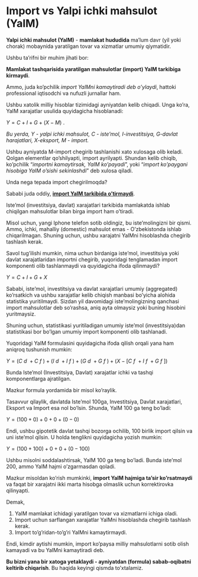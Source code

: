 # Import vs Yalpi ichki mahsulot (YaIM)

**Yalpi ichki mahsulot (YaIM)** - **mamlakat hududida** ma'lum davr (yil yoki chorak) mobaynida yaratilgan tovar va xizmatlar umumiy qiymatidir.

Ushbu ta'rifni bir muhim jihati bor:

| **Mamlakat tashqarisida yaratilgan mahsulotlar (import) YaIM tarkibiga kirmaydi**.

Ammo, juda ko'pchilik *import YaIMni kamaytiradi deb o'ylaydi*, hattoki professional iqtisodchi va nufuzli jurnallar ham.

Ushbu xatolik milliy hisoblar tizimidagi ayniyatdan kelib chiqadi. Unga ko'ra, YaIM xarajatlar usulida quyidagicha hisoblanadi:

$Y = C + I + G+(X-M)$ .

::: aside
*Bu yerda, Y - yalpi ichki mahsulot, C - iste'mol, I-investitsiya, G-davlat harajatlari, X-eksport, M - import.*
:::

Ushbu ayniyatda M-import chegirib tashlanishi xato xulosaga olib keladi. Qolgan elementlar qo'shilyapti, import ayrilyapti. Shundan kelib chiqib, ko'pchilik "*importni kamaytirsak, YaIM ko'payadi*", yoki "*import ko'paygani hisobiga YaIM o'sishi sekinlashdi*" deb xulosa qiladi.

Unda nega tepada import chegirilmoqda?

Sababi juda oddiy, [**import YaIM tarkibida o'tirmaydi**]{.underline}.

Iste'mol (investitsiya, davlat) xarajatlari tarkibida mamlakatda ishlab chiqilgan mahsulotlar bilan birga import ham o'tiradi.

Misol uchun, yangi Iphone telefon sotib oldingiz, bu iste'molingizni bir qismi. Ammo, ichki, mahalliy (domestic) mahsulot emas - O'zbekistonda ishlab chiqarilmagan. Shuning uchun, ushbu xarajatni YaIMni hisoblashda chegirib tashlash kerak.

Savol tug'ilishi mumkin, nima uchun birdaniga iste'mol, investitsiya yoki davlat xarajatlaridan importni chegirib, yuqoridagi tenglamadan import komponenti olib tashlanmaydi va quyidagicha ifoda qilinmaydi?

$Y = C + I + G+X$

Sababi, iste'mol, investitsiya va davlat xarajatlari umumiy (aggregated) ko'rsatkich va ushbu xarajatlar kelib chiqish manbasi bo'yicha alohida statistika yuritilmaydi. Sizdan yil davomidagi iste'molingizning qanchasi import mahsulotlar deb so'rashsa, aniq ayta olmaysiz yoki buning hisobini yuritmaysiz.

Shuning uchun, statistikasi yuritiladigan umumiy iste'mol (investitsiya)dan statistikasi bor bo'lgan umumiy import komponenti olib tashlanadi.

Yuqoridagi YaIM formulasini quyidagicha ifoda qilish orqali yana ham aniqroq tushunish mumkin:

$Y = (C~d~ + C~f~ ) + (I~d~ + I~f~) + (G~d~ + G~f~) +(X- [C~f~ +I~f~ + G~f~])$

Bunda Iste'mol (Investitsiya, Davlat) xarajatlar ichki va tashqi komponentlarga ajratilgan.

Mazkur formula yordamida bir misol ko'raylik.

Tasavvur qilaylik, davlatda Iste'mol 100ga, Investitsiya, Davlat xarajatlari, Eksport va Import esa nol bo'lsin. Shunda, YaIM 100 ga teng bo'ladi:

$Y = (100+0) + 0 + 0 + (0-0)$

Endi, ushbu gipotetik davlat tashqi bozorga ochilib, 100 birlik import qilsin va uni iste'mol qilsin. U holda tenglikni quyidagicha yozish mumkin:

$Y = (100+100) + 0 + 0 + (0-100)$

Ushbu misolni soddalashtirsak, YaIM 100 ga teng bo'ladi. Bunda iste'mol 200, ammo YaIM hajmi o'zgarmasdan qoladi.

Mazkur misoldan ko'rish mumkinki, **import YaIM hajmiga ta'sir ko'rsatmaydi** va faqat bir xarajatni ikki marta hisobga olmaslik uchun korrektirovka qilinyapti.

Demak,

1.  YaIM mamlakat ichidagi yaratilgan tovar va xizmatlarni ichiga oladi.
2.  Import uchun sarflangan xarajatlar YaIMni hisoblashda chegirib tashlash kerak.
3.  Import to'g'ridan-to'g'ri YaIMni kamaytirmaydi.

Endi, kimdir aytishi mumkin, import ko'paysa milliy mahsulotlarni sotib olish kamayadi va bu YaIMni kamaytiradi deb.

**Bu bizni yana bir xatoga yetaklaydi - ayniyatdan (formula) sabab-oqibatni keltirib chiqarish**. Bu haqida keyingi qismda to'xtalamiz.
